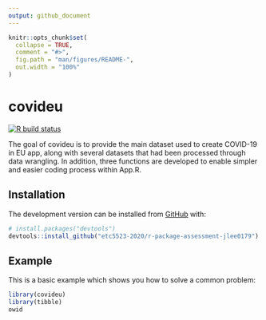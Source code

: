 ```yaml
---
output: github_document
---
```


<!-- README.md is generated from README.Rmd. Please edit that file -->

```r
knitr::opts_chunk$set(
  collapse = TRUE,
  comment = "#>",
  fig.path = "man/figures/README-",
  out.width = "100%"
)
```

# covideu

<!-- badges: start -->
[![R build status](https://github.com/etc5523-2020/r-package-assessment-jlee0179/workflows/R-CMD-check/badge.svg)](https://github.com/etc5523-2020/r-package-assessment-jlee0179/actions)
<!-- badges: end -->

The goal of covideu is to provide the main dataset used to create COVID-19 in EU app, along with several datasets that had been processed through data wrangling. In addition, three functions are developed to enable simpler and easier coding process within App.R.

## Installation

<!-- You can install the released version of covideu from [CRAN](https://CRAN.R-project.org) with: -->

<!-- ``` r -->
<!-- install.packages("covideu") -->
<!-- ``` -->

The development version can be installed from [GitHub](https://github.com/) with:

``` r
# install.packages("devtools")
devtools::install_github("etc5523-2020/r-package-assessment-jlee0179")
```
## Example

This is a basic example which shows you how to solve a common problem:

```r
library(covideu)
library(tibble)
owid
```
